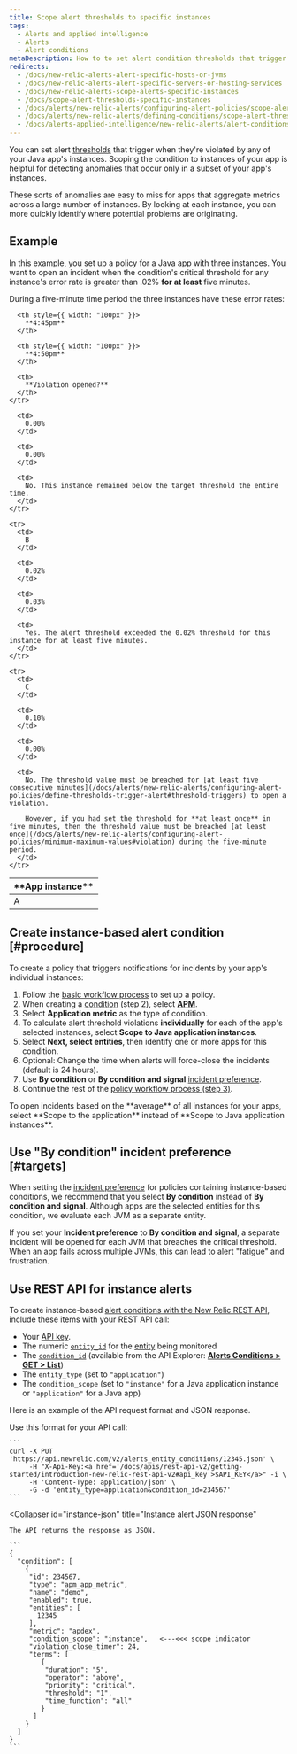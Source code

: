 ```yaml
---
title: Scope alert thresholds to specific instances
tags:
  - Alerts and applied intelligence
  - Alerts
  - Alert conditions
metaDescription: How to to set alert condition thresholds that trigger when they are violated by any of your Java app's instances.
redirects:
  - /docs/new-relic-alerts-alert-specific-hosts-or-jvms
  - /docs/new-relic-alerts-alert-specific-servers-or-hosting-services
  - /docs/new-relic-alerts-scope-alerts-specific-instances
  - /docs/scope-alert-thresholds-specific-instances
  - /docs/alerts/new-relic-alerts/configuring-alert-policies/scope-alert-thresholds-specific-instances
  - /docs/alerts/new-relic-alerts/defining-conditions/scope-alert-thresholds-specific-instances
  - /docs/alerts-applied-intelligence/new-relic-alerts/alert-conditions/scope-alert-thresholds-specific-instances
---
```


You can set alert [thresholds](/docs/using-new-relic/welcome-new-relic/get-started/glossary#alert-threshold) that trigger when they're violated by any of your Java app's instances. Scoping the condition to instances of your app is helpful for detecting anomalies that occur only in a subset of your app's instances.

These sorts of anomalies are easy to miss for apps that aggregate metrics across a large number of instances. By looking at each instance, you can more quickly identify where potential problems are originating.

## Example

In this example, you set up a policy for a Java app with three instances. You want to open an incident when the condition's critical threshold for any instance's error rate is greater than .02% **for at least** five minutes.

During a five-minute time period the three instances have these error rates:

<table>
  <thead>
    <tr>
      <th style={{ width: "100px" }}>
        **App instance**
      </th>

      <th style={{ width: "100px" }}>
        **4:45pm**
      </th>

      <th style={{ width: "100px" }}>
        **4:50pm**
      </th>

      <th>
        **Violation opened?**
      </th>
    </tr>
  </thead>

  <tbody>
    <tr>
      <td>
        A
      </td>

      <td>
        0.00%
      </td>

      <td>
        0.00%
      </td>

      <td>
        No. This instance remained below the target threshold the entire time.
      </td>
    </tr>

    <tr>
      <td>
        B
      </td>

      <td>
        0.02%
      </td>

      <td>
        0.03%
      </td>

      <td>
        Yes. The alert threshold exceeded the 0.02% threshold for this instance for at least five minutes.
      </td>
    </tr>

    <tr>
      <td>
        C
      </td>

      <td>
        0.10%
      </td>

      <td>
        0.00%
      </td>

      <td>
        No. The threshold value must be breached for [at least five consecutive minutes](/docs/alerts/new-relic-alerts/configuring-alert-policies/define-thresholds-trigger-alert#threshold-triggers) to open a violation.

        However, if you had set the threshold for **at least once** in five minutes, then the threshold value must be breached [at least once](/docs/alerts/new-relic-alerts/configuring-alert-policies/minimum-maximum-values#violation) during the five-minute period.
      </td>
    </tr>
  </tbody>
</table>

## Create instance-based alert condition [#procedure]

To create a policy that triggers notifications for incidents by your app's individual instances:

1. Follow the [basic workflow process](/docs/alerts/new-relic-alerts/configuring-alert-policies/alert-policy-workflow#alert-policy-process) to set up a policy.
2. When creating a [condition](/docs/alerts/new-relic-alerts/configuring-alert-policies/define-alert-conditions) (step 2), select [**APM**](/docs/alerts/new-relic-alerts/configuring-alert-policies/select-product-targets-alert-condition).
3. Select **Application metric** as the type of condition.
4. To calculate alert threshold violations **individually** for each of the app's selected instances, select **Scope to Java application instances**.
5. Select **Next, select entities**, then identify one or more apps for this condition.
6. Optional: Change the time when alerts will force-close the incidents (default is 24 hours).
7. Use **By condition** or **By condition and signal** [incident preference](/docs/alerts/new-relic-alerts/reviewing-alert-incidents/specify-when-new-relic-creates-incidents).
8. Continue the rest of the [policy workflow process (step 3)](/docs/alerts/new-relic-alerts/configuring-alert-policies/alert-policy-workflow#alert-policy-process).

<Callout variant="tip">
  To open incidents based on the **average** of all instances for your apps, select **Scope to the application** instead of **Scope to Java application instances**.
</Callout>

## Use "By condition" incident preference [#targets]

When setting the [incident preference](/docs/alerts/new-relic-alerts/reviewing-alert-incidents/specify-when-new-relic-creates-incidents) for policies containing instance-based conditions, we recommend that you select **By condition** instead of **By condition and signal**. Although apps are the selected entities for this condition, we evaluate each JVM as a separate entity.

If you set your **Incident preference** to **By condition and signal**, a separate incident will be opened for each JVM that breaches the critical threshold. When an app fails across multiple JVMs, this can lead to alert "fatigue" and frustration.

## Use REST API for instance alerts

To create instance-based [alert conditions with the New Relic REST API](/docs/alerts/new-relic-alerts/rest-api-alerts/manage-entities-alerts-conditions), include these items with your REST API call:

* Your [API key](/docs/apis/rest-api-v2/getting-started/introduction-new-relic-rest-api-v2#api_key).
* The numeric [`entity_id`](/docs/using-new-relic/welcome-new-relic/get-started/glossary#entity) for the [entity](/docs/using-new-relic/welcome-new-relic/get-started/glossary#entity) being monitored
* The [`condition_id`](/docs/using-new-relic/welcome-new-relic/get-started/glossary#alert-condition) (available from the API Explorer: [**Alerts Conditions > GET > List**](https://rpm.newrelic.com/api/explore/alerts_entity_conditions/list))
* The `entity_type` (set to `"application"`)
* The `condition_scope` (set to `"instance"` for a Java application instance or `"application"` for a Java app)

Here is an example of the API request format and JSON response.

<CollapserGroup>
  <Collapser
    id="instance-api"
    title="Instance alert API call"
  >
    Use this format for your API call:

    ```
    curl -X PUT 'https://api.newrelic.com/v2/alerts_entity_conditions/12345.json' \
         -H "X-Api-Key:<a href='/docs/apis/rest-api-v2/getting-started/introduction-new-relic-rest-api-v2#api_key'>$API_KEY</a>" -i \
         -H 'Content-Type: application/json' \
         -G -d 'entity_type=application&condition_id=234567'
    ```
  </Collapser>

  <Collapser
    id="instance-json"
    title="Instance alert JSON response"
  >
    The API returns the response as JSON.

    ```
    {
      "condition": [
        {
         "id": 234567,
         "type": "apm_app_metric",
         "name": "demo",
         "enabled": true,
         "entities": [
           12345
         ],
         "metric": "apdex",
         "condition_scope": "instance",   <---<<< scope indicator
         "violation_close_timer": 24,
         "terms": [
            {
             "duration": "5",
             "operator": "above",
             "priority": "critical",
             "threshold": "1",
             "time_function": "all"
            }
          ]
        }
      ]
    }
    ```
  </Collapser>
</CollapserGroup>
